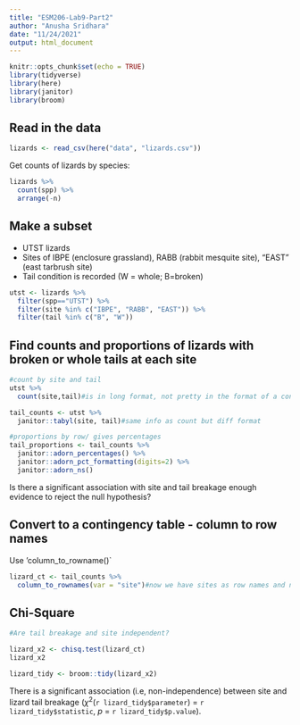 ```yaml
---
title: "ESM206-Lab9-Part2"
author: "Anusha Sridhara"
date: "11/24/2021"
output: html_document
---
```


```r
knitr::opts_chunk$set(echo = TRUE)
library(tidyverse)
library(here)
library(janitor)
library(broom)
```

## Read in the data
```r
lizards <- read_csv(here("data", "lizards.csv"))
```


Get counts of lizards by species: 
```r
lizards %>% 
  count(spp) %>% 
  arrange(-n)
```


## Make a subset

- UTST lizards
- Sites of IBPE (enclosure grassland), RABB (rabbit mesquite site), "EAST" (east tarbrush site)
- Tail condition is recorded (W = whole; B=broken)

```r
utst <- lizards %>% 
  filter(spp=="UTST") %>% 
  filter(site %in% c("IBPE", "RABB", "EAST")) %>% 
  filter(tail %in% c("B", "W"))
```

## Find counts and proportions of lizards with broken or whole tails at each site

```r
#count by site and tail
utst %>% 
  count(site,tail)#is in long format, not pretty in the format of a contingency format
```

```r
tail_counts <- utst %>% 
  janitor::tabyl(site, tail)#same info as count but diff format

#proportions by row/ gives percentages
tail_proportions <- tail_counts %>% 
  janitor::adorn_percentages() %>% 
  janitor::adorn_pct_formatting(digits=2) %>% 
  janitor::adorn_ns()
```

Is there a significant association with site and tail breakage
enough evidence to reject the null hypothesis?

## Convert to a contingency table - column to row names 

Use 'column_to_rowname()`

```r
lizard_ct <- tail_counts %>% 
  column_to_rownames(var = "site")#now we have sites as row names and not as a variable by itself 
```


## Chi-Square

```r
#Are tail breakage and site independent?

lizard_x2 <- chisq.test(lizard_ct)
lizard_x2

lizard_tidy <- broom::tidy(lizard_x2)
```


There is a significant association (i.e, non-independence) between site and lizard tail breakage ($\chi$^2^(`r lizard_tidy$parameter`) = `r lizard_tidy$statistic`, *p* = `r lizard_tidy$p.value`).



















